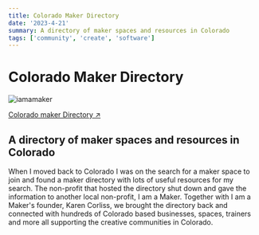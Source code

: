 ```yaml
---
title: Colorado Maker Directory
date: '2023-4-21'
summary: A directory of maker spaces and resources in Colorado
tags: ['community', 'create', 'software']
---
```


# Colorado Maker Directory

![iamamaker](/static/images/blog/cmountains.jpg)

[Colorado maker Directory ↗ ](https://iamamaker.co/)

## A directory of maker spaces and resources in Colorado

When I moved back to Colorado I was on the search for a maker space to join and found a maker directory with lots of useful resources for my search. The non-profit that hosted the directory shut down and gave the information to another local non-profit, I am a Maker. Together with I am a Maker's founder, Karen Corliss, we brought the directory back and connected with hundreds of Colorado based businesses, spaces, trainers and more all supporting the creative communities in Colorado.
